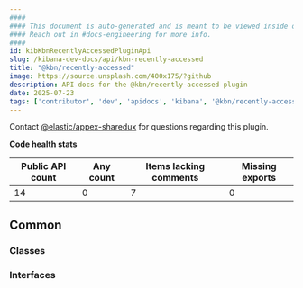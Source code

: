 ```yaml
---
####
#### This document is auto-generated and is meant to be viewed inside our experimental, new docs system.
#### Reach out in #docs-engineering for more info.
####
id: kibKbnRecentlyAccessedPluginApi
slug: /kibana-dev-docs/api/kbn-recently-accessed
title: "@kbn/recently-accessed"
image: https://source.unsplash.com/400x175/?github
description: API docs for the @kbn/recently-accessed plugin
date: 2025-07-23
tags: ['contributor', 'dev', 'apidocs', 'kibana', '@kbn/recently-accessed']
---
```




Contact [@elastic/appex-sharedux](https://github.com/orgs/elastic/teams/appex-sharedux) for questions regarding this plugin.

**Code health stats**

| Public API count  | Any count | Items lacking comments | Missing exports |
|-------------------|-----------|------------------------|-----------------|
| 14 | 0 | 7 | 0 |

## Common

### Classes
<DocDefinitionList data={kbnRecentlyAccessedObj.common.classes}/>

### Interfaces
<DocDefinitionList data={kbnRecentlyAccessedObj.common.interfaces}/>

